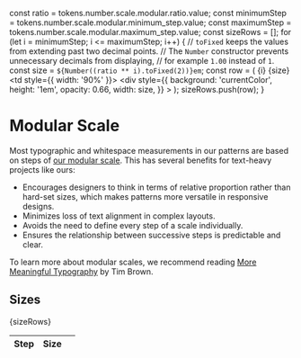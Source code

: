 const ratio = tokens.number.scale.modular.ratio.value;
const minimumStep = tokens.number.scale.modular.minimum_step.value;
const maximumStep = tokens.number.scale.modular.maximum_step.value;
const sizeRows = [];
for (let i = minimumStep; i <= maximumStep; i++) {
  // `toFixed` keeps the values from extending past two decimal points.
  // The `Number` constructor prevents unnecessary decimals from displaying,
  // for example `1.00` instead of `1`.
  const size = `${Number((ratio ** i).toFixed(2))}em`;
  const row = (
    <tr>
      <td>{i}</td>
      <td>{size}</td>
      <td style={{ width: '90%' }}>
        <div
          style={{
            background: 'currentColor',
            height: '1em',
            opacity: 0.66,
            width: size,
          }}
        ></div>
      </td>
    </tr>
  );
  sizeRows.push(row);
}

<Meta title="Design/Modular Scale" />

# Modular Scale

Most typographic and whitespace measurements in our patterns are based on steps of [our modular scale](/?path=/docs/design-tokens-modular-scale--page). This has several benefits for text-heavy projects like ours:

- Encourages designers to think in terms of relative proportion rather than hard-set sizes, which makes patterns more versatile in responsive designs.
- Minimizes loss of text alignment in complex layouts.
- Avoids the need to define every step of a scale individually.
- Ensures the relationship between successive steps is predictable and clear.

To learn more about modular scales, we recommend reading [More Meaningful Typography](https://alistapart.com/article/more-meaningful-typography/) by Tim Brown.

## Sizes

<table>
  <thead>
    <tr>
      <th>Step</th>
      <th>Size</th>
      <th></th>
    </tr>
  </thead>
  <tbody>{sizeRows}</tbody>
</table>
